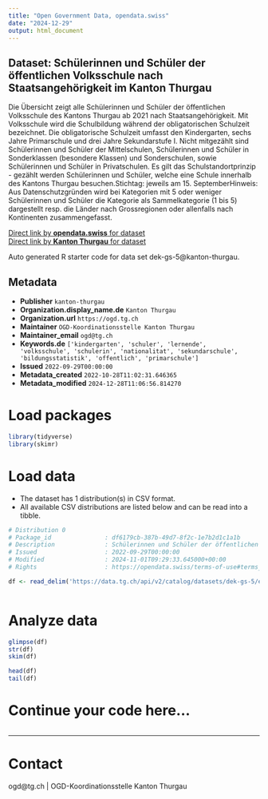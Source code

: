 ```yaml
---
title: "Open Government Data, opendata.swiss"
date: "2024-12-29"
output: html_document
---
```


## Dataset: Schülerinnen und Schüler der öffentlichen Volksschule nach Staatsangehörigkeit im Kanton Thurgau

Die Übersicht zeigt alle Schülerinnen und Schüler der öffentlichen Volksschule des Kantons Thurgau ab 2021 nach Staatsangehörigkeit. Mit Volksschule wird die Schulbildung während der obligatorischen Schulzeit bezeichnet. Die obligatorische Schulzeit umfasst den Kindergarten, sechs Jahre Primarschule und drei Jahre Sekundarstufe I. Nicht mitgezählt sind Schülerinnen und Schüler der Mittelschulen, Schülerinnen und Schüler in Sonderklassen (besondere Klassen) und Sonderschulen, sowie Schülerinnen und Schüler in Privatschulen. Es gilt das Schulstandortprinzip - gezählt werden Schülerinnen und Schüler, welche eine Schule innerhalb des Kantons Thurgau besuchen.Stichtag: jeweils am 15. SeptemberHinweis: Aus Datenschutzgründen wird bei Kategorien mit 5 oder weniger Schülerinnen und Schüler die Kategorie als Sammelkategorie (1 bis 5) dargestellt resp. die Länder nach Grossregionen oder allenfalls nach Kontinenten zusammengefasst.

[Direct link by **opendata.swiss** for dataset](https://opendata.swiss/de/dataset/lernende-der-offentlichen-volksschule-nach-staatsangehorigkeit-im-kanton-thurgau)<br>
[Direct link by **Kanton Thurgau** for dataset](https://data.tg.ch/explore/dataset/dek-gs-5/)

Auto generated R starter code for data set dek-gs-5@kanton-thurgau.

## Metadata

- **Publisher** `kanton-thurgau`
- **Organization.display_name.de** `Kanton Thurgau`
- **Organization.url** `https://ogd.tg.ch`
- **Maintainer** `OGD-Koordinationsstelle Kanton Thurgau`
- **Maintainer_email** `ogd@tg.ch`
- **Keywords.de** `['kindergarten', 'schuler', 'lernende', 'volksschule', 'schulerin', 'nationalitat', 'sekundarschule', 'bildungsstatistik', 'offentlich', 'primarschule']`
- **Issued** `2022-09-29T00:00:00`
- **Metadata_created** `2022-10-28T11:02:31.646365`
- **Metadata_modified** `2024-12-28T11:06:56.814270`


# Load packages

```r

library(tidyverse)
library(skimr)

```

# Load data

-   The dataset has 1 distribution(s) in CSV format.
-   All available CSV distributions are listed below and can be read into a tibble.

```r

# Distribution 0
# Package_id               : df6179cb-387b-49d7-8f2c-1e7b2d1c1a1b
# Description              : Schülerinnen und Schüler der öffentlichen Volksschule nach Staatsangehörigkeit im Kanton Thurgau (csv)
# Issued                   : 2022-09-29T00:00:00
# Modified                 : 2024-11-01T09:29:33.645000+00:00
# Rights                   : https://opendata.swiss/terms-of-use#terms_by

df <- read_delim('https://data.tg.ch/api/v2/catalog/datasets/dek-gs-5/exports/csv?use_labels=true')



```

# Analyze data

```r

glimpse(df)
str(df)
skim(df)

head(df)
tail(df)

```

# Continue your code here...

```r

```

------------------------------------------------------------------------

# Contact

ogd@tg.ch | OGD-Koordinationsstelle Kanton Thurgau
